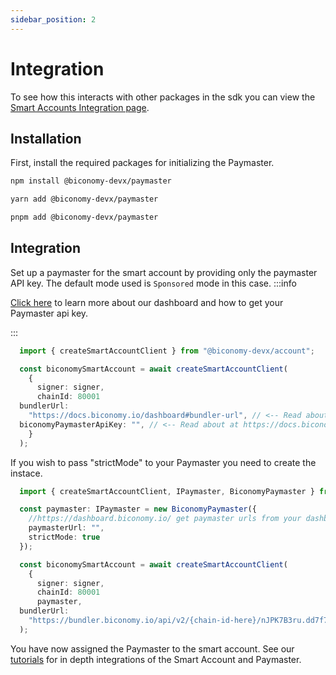 ```yaml
---
sidebar_position: 2
---
```


# Integration

To see how this interacts with other packages in the sdk you can view the [Smart Accounts Integration page](/stack/account/integration).

## Installation

First, install the required packages for initializing the Paymaster.


<Tabs>
<TabItem value="js" label="npm">

```bash
npm install @biconomy-devx/paymaster
```

</TabItem>
<TabItem value="py" label="yarn">

```bash
yarn add @biconomy-devx/paymaster
```

</TabItem>
<TabItem value="java" label="pnpm">

```bash
pnpm add @biconomy-devx/paymaster
```

</TabItem>
</Tabs>

## Integration

Set up a paymaster for the smart account by providing only the paymaster API key. The default mode used is `Sponsored` mode in this case.
:::info

[Click here](/dashboard/paymaster) to learn more about our dashboard and how to get your Paymaster api key.

:::

```typescript
  import { createSmartAccountClient } from "@biconomy-devx/account";

  const biconomySmartAccount = await createSmartAccountClient(
    {
      signer: signer,
      chainId: 80001
  bundlerUrl:
    "https://docs.biconomy.io/dashboard#bundler-url", // <-- Read about this here
  biconomyPaymasterApiKey: "", // <-- Read about at https://docs.biconomy.io/dashboard/paymaster
    }
  );
```

If you wish to pass "strictMode" to your Paymaster you need to create the instace.

```typescript
  import { createSmartAccountClient, IPaymaster, BiconomyPaymaster } from "@biconomy-devx/account";

  const paymaster: IPaymaster = new BiconomyPaymaster({
    //https://dashboard.biconomy.io/ get paymaster urls from your dashboard
    paymasterUrl: "",
    strictMode: true
  });

  const biconomySmartAccount = await createSmartAccountClient(
    {
      signer: signer,
      chainId: 80001
      paymaster,
  bundlerUrl:
    "https://bundler.biconomy.io/api/v2/{chain-id-here}/nJPK7B3ru.dd7f7861-190d-41bd-af80-6877f74b8f44"    }
  );
```

You have now assigned the Paymaster to the smart account. See our [tutorials](/tutorials) for in depth integrations of the Smart Account and Paymaster.
